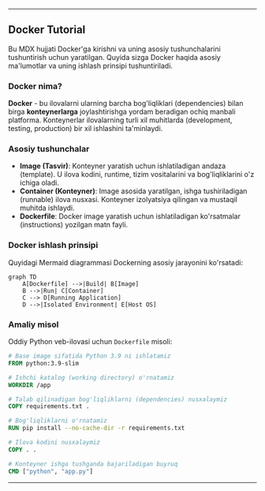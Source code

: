 -----

## Docker Tutorial

Bu MDX hujjati Docker'ga kirishni va uning asosiy tushunchalarini tushuntirish uchun yaratilgan. Quyida sizga Docker haqida asosiy ma'lumotlar va uning ishlash prinsipi tushuntiriladi.

### Docker nima?

**Docker** - bu ilovalarni ularning barcha bog'liqliklari (dependencies) bilan birga **konteynerlarga** joylashtirishga yordam beradigan ochiq manbali platforma. Konteynerlar ilovalarning turli xil muhitlarda (development, testing, production) bir xil ishlashini ta'minlaydi.

### Asosiy tushunchalar

  - **Image (Tasvir)**: Konteyner yaratish uchun ishlatiladigan andaza (template). U ilova kodini, runtime, tizim vositalarini va bog'liqliklarini o'z ichiga oladi.
  - **Container (Konteyner)**: Image asosida yaratilgan, ishga tushiriladigan (runnable) ilova nusxasi. Konteyner izolyatsiya qilingan va mustaqil muhitda ishlaydi.
  - **Dockerfile**: Docker image yaratish uchun ishlatiladigan ko'rsatmalar (instructions) yozilgan matn fayli.

### Docker ishlash prinsipi

Quyidagi Mermaid diagrammasi Dockerning asosiy jarayonini ko'rsatadi:

```mermaid
graph TD
    A[Dockerfile] -->|Build| B[Image]
    B -->|Run| C[Container]
    C --> D[Running Application]
    D -->|Isolated Environment| E[Host OS]
```

### Amaliy misol

Oddiy Python veb-ilovasi uchun `Dockerfile` misoli:


```dockerfile
# Base image sifatida Python 3.9 ni ishlatamiz
FROM python:3.9-slim

# Ishchi katalog (working directory) o'rnatamiz
WORKDIR /app

# Talab qilinadigan bog'liqliklarni (dependencies) nusxalaymiz
COPY requirements.txt .

# Bog'liqliklarni o'rnatamiz
RUN pip install --no-cache-dir -r requirements.txt

# Ilova kodini nusxalaymiz
COPY . .

# Konteyner ishga tushganda bajariladigan buyruq
CMD ["python", "app.py"]
```

-----